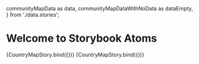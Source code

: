   communityMapData as data,
  communityMapDataWithNoData as dataEmpty,
} from './data.stories';

<Meta title="Molecules/CountryMap" component={CountryMap} />

# Welcome to Storybook Atoms

<Canvas>
  <Story
    name="default"
    args={{
      data,
    }}
  >
    {CountryMapStory.bind({})}
  </Story>
</Canvas>

<Canvas>
  <Story
    name="with empty data"
    args={{
      data: dataEmpty,
    }}
  >
    {CountryMapStory.bind({})}
  </Story>
</Canvas>
